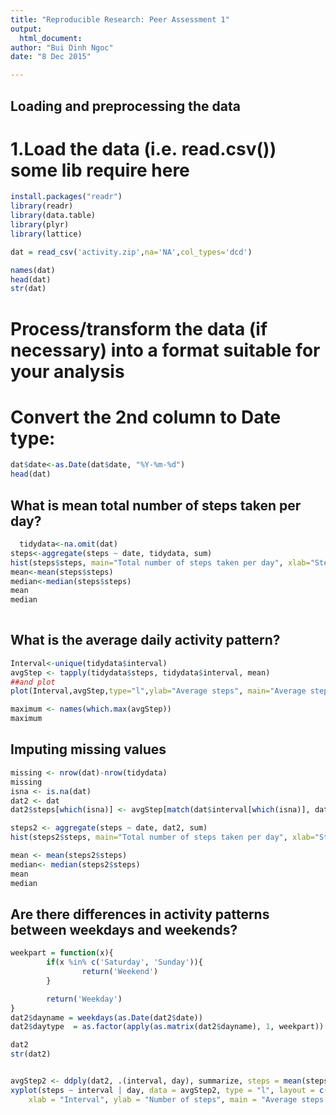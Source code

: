```yaml
---
title: "Reproducible Research: Peer Assessment 1"
output: 
  html_document:
author: "Bui Dinh Ngoc"
date: "8 Dec 2015"

---
```



## Loading and preprocessing the data
# 1.Load the data (i.e. read.csv()) some lib require here
```r
install.packages("readr")
library(readr)
library(data.table)
library(plyr)
library(lattice)

dat = read_csv('activity.zip',na='NA',col_types='dcd')

names(dat)
head(dat)
str(dat)

```
# Process/transform the data (if necessary) into a format suitable for your analysis
# Convert the 2nd column to Date type:   

```r
dat$date<-as.Date(dat$date, "%Y-%m-%d")
head(dat)
```

## What is mean total number of steps taken per day?

```r
  tidydata<-na.omit(dat)
steps<-aggregate(steps ~ date, tidydata, sum)
hist(steps$steps, main="Total number of steps taken per day", xlab="Steps per Day", col="green")
mean<-mean(steps$steps)
median<-median(steps$steps)
mean
median
  
```


## What is the average daily activity pattern?
```r
Interval<-unique(tidydata$interval)
avgStep <- tapply(tidydata$steps, tidydata$interval, mean)
##and plot
plot(Interval,avgStep,type="l",ylab="Average steps", main="Average steps per interval")

maximum <- names(which.max(avgStep))
maximum
```
## Imputing missing values
```r
missing <- nrow(dat)-nrow(tidydata)
missing
isna <- is.na(dat)
dat2 <- dat
dat2$steps[which(isna)] <- avgStep[match(dat$interval[which(isna)], dat$interval)]

steps2 <- aggregate(steps ~ date, dat2, sum)
hist(steps2$steps, main="Total number of steps taken per day", xlab="Steps per Day", col="green")

mean <- mean(steps2$steps)
median<- median(steps2$steps)
mean
median

```

## Are there differences in activity patterns between weekdays and weekends?
```r

weekpart = function(x){
        if(x %in% c('Saturday', 'Sunday')){
                return('Weekend')
        }

        return('Weekday')
}
dat2$dayname = weekdays(as.Date(dat2$date))
dat2$daytype  = as.factor(apply(as.matrix(dat2$dayname), 1, weekpart))

dat2
str(dat2)


avgStep2 <- ddply(dat2, .(interval, day), summarize, steps = mean(steps))
xyplot(steps ~ interval | day, data = avgStep2, type = "l", layout = c(1, 2), 
    xlab = "Interval", ylab = "Number of steps", main = "Average steps by day")

```